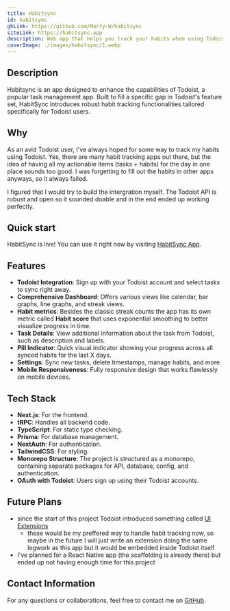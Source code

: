 ```yaml
---
title: Habitsync
id: habitsync
ghLink: https://github.com/Marty-W/habitsync
siteLink: https://habitsync.app
description: Web app that helps you track your habits when using Todoist.
coverImage: ./images/habitsync/1.webp
---
```



## Description

Habitsync is an app designed to enhance the capabilities of Todoist, a popular task management app.
Built to fill a specific gap in Todoist's feature set, HabitSync introduces robust habit tracking functionalities tailored specifically for Todoist users.

<EmbedGallery
  client:load
  images={frontmatter.images}
  projectId={frontmatter.id}
/>

## Why

As an avid Todoist user, I've always hoped for some way to track my habits using Todoist. Yes, there are many habit tracking apps out there, but the idea of having all my actionable items (tasks + habits) for the day in one place sounds too good. I was forgetting to fill out the habits in other apps anyways, so it always failed.

I figured that I would try to build the intergration myself. The Todoist API is robust and open so it sounded doable and in the end ended up working perfectly.

## Quick start

HabitSync is live! You can use it right now by visiting [HabitSync App](https://habitsync.app).

## Features

- **Todoist Integration**: Sign up with your Todoist account and select tasks to sync right away.
- **Comprehensive Dashboard**: Offers various views like calendar, bar graphs, line graphs, and streak views.
- **Habit metrics**: Besides the classic streak counts the app has its own metric called **Habit score** that uses exponential smoothing to better visualize progress in time.
- **Task Details**: View additional information about the task from Todoist, such as description and labels.
- **Pill Indicator**: Quick visual indicator showing your progress across all synced habits for the last X days.
- **Settings**: Sync new tasks, delete timestamps, manage habits, and more.
- **Mobile Responsiveness**: Fully responsive design that works flawlessly on mobile devices.

## Tech Stack

- **Next.js**: For the frontend.
- **tRPC**: Handles all backend code.
- **TypeScript**: For static type checking.
- **Prisma**: For database management.
- **NextAuth**: For authentication.
- **TailwindCSS**: For styling.
- **Monorepo Structure**: The project is structured as a monorepo, containing separate packages for API, database, config, and authentication.
- **OAuth with Todoist**: Users sign up using their Todoist accounts.

## Future Plans

- since the start of this project Todoist introduced something called [UI Extensions](https://developer.todoist.com/ui-extensions#introduction)
  - these would be my preffered way to handle habit tracking now, so maybe in the future I will just write an extension doing the same legwork as this app but it would be embedded inside Todoist itself
- I've planned for a React Native app (the scaffolding is already there) but ended up not having enough time for this project

## Contact Information

For any questions or collaborations, feel free to contact me on [GitHub](https://github.com/Marty-W).
